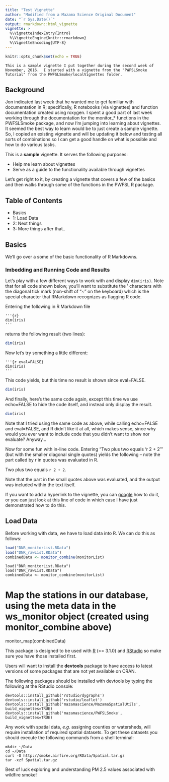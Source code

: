 ```yaml
---
title: "Test Vignette"
author: "Modified from a Mazama Science Original Document"
date: "`r Sys.Date()`"
output: rmarkdown::html_vignette
vignette: >
  %\VignetteIndexEntry{Intro}
  %\VignetteEngine{knitr::rmarkdown}
  %\VignetteEncoding{UTF-8}
---
```


```r
knitr::opts_chunk$set(echo = TRUE)
```

```
This is a sample vignette I put together during the second week of November, 2016.  I started with a vignette from the "PWFSLSmoke Tutorial" from the PWFSLSmoke/localVignettes folder.
```

## Background

Jon indicated last week that he wanted me to get familiar with documentation in R; specifically, R notebooks (via vignettes) and function documentation created using roxygen.  I spent a good part of last week working through the documentation for the monitor_* functions in the PWFSLSmoke package, and now I'm jumping into learning about vignettes.  It seemed the best way to learn would be to just create a sample vignette.  So, I copied an existing vignette and will be updating it below and testing all sorts of combinations so I can get a good handle on what is possible and how to do various tasks.

This is a **sample** vignette.  It serves the following purposes:

* Help me learn about vignettes
* Serve as a guide to the functionality available through vignettes

Let's get right to it, by creating a vignette that covers a few of the basics and then walks through some of the functions in the PWFSL R package.

## Table of Contents
* Basics
* 1: Load Data
* 2: Next things
* 3: More things after that.. 

## Basics

We'll go over a some of the basic functionality of R Markdowns.

### Imbedding and Running Code and Results

Let's play with a few different ways to work with and display `dim(iris)`. Note that for all code shown below, you'll want to substitute the ' characters with the diagonal tick mark (non-shift of "~" on the keyboard) which is the special character that RMarkdown recognizes as flagging R code.

Entering the following in R Markdown file
```
'''{r}
dim(iris)
'''
```
returns the following result (two lines):
```r
dim(iris)
```

Now let's try something a little different:
```
'''{r eval=FALSE}
dim(iris)
'''
```

This code yields, but this time no result is shown since eval=FALSE.
```r
dim(iris)
```

And finally, here's the same code again, except this time we use echo=FALSE to hide the code itself, and instead only display the result.
```r
dim(iris)
```

Note that I tried using the same code as above, while calling echo=FALSE and eval=FALSE, and R didn't like it at all, which makes sense, since why would you ever want to include code that you didn't want to show nor evaluate?  Anyway...

Now for some fun with in-line code.  Entering "Two plus two equals 'r 2 + 2'" (but with the smaller diagonal single quotes) yields the following -- note the part called by r in quotes was evaluated in R.

Two plus two equals `r 2 + 2`.

Note that the part in the small quotes above was evaluated, and the output was included within the text itself.

If you want to add a hyperlink to the vignette, you can [google](https://google.com) how to do it, or you can just look at this line of code in which case I have just demonstrated how to do this.

## Load Data

Before working with data, we have to load data into R.  We can do this as follows:

```r
load("DNR_monitorList.RData")
load("DNR_rawList.RData")
combinedData <- monitor_combine(monitorList)
```

```
load("DNR_monitorList.RData")
load("DNR_rawList.RData")
combinedData <- monitor_combine(monitorList)
```


# Map the stations in our database, using the meta data in the ws_monitor object (created using monitor_combine above)
monitor_map(combinedData)


This package is designed to be used with [R](https://cran.r-project.org) (>= 3.1.0) and
[RStudio](http://rstudio.com) so make sure you have those installed first.

Users will want to install the **devtools** package to have access to latest versions
of some packages that are not yet available on CRAN.

The following packages should be installed with devtools by typing the following at the RStudio console:

```
devtools::install_github('rstudio/dygraphs')
devtools::install_github('rstudio/leaflet')
devtools::install_github('mazamascience/MazamaSpatialUtils', build_vignettes=TRUE)
devtools::install_github('mazamascience/PWFSLSmoke', build_vignettes=TRUE)
```

Any work with spatial data, *e.g.* assigning counties or watersheds, will require installation of required
spatial datasets. To get these datasets you should execute the following commands from a shell terminal:

```
mkdir ~/Data
cd ~/Data
curl -O http://smoke.airfire.org/RData/Spatial.tar.gz
tar -xzf Spatial.tar.gz
```


Best of luck exploring and understanding PM 2.5 values associated with wildfire smoke!